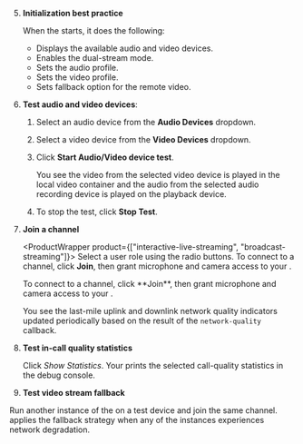<PlatformWrapper platform="web">

5. **Initialization best practice**

      When the <Vpl k="CLIENT" /> starts, it does the following:

      - Displays the available audio and video devices.
      - Enables the dual-stream mode.
      - Sets the audio profile.
      - Sets the video profile.
      - Sets fallback option for the remote video.

6. **Test audio and video devices**:

      1. Select an audio device from the **Audio Devices** dropdown.
      1. Select a video device from the **Video Devices** dropdown.
      1. Click **Start Audio/Video device test**.

            You see the video from the selected video device is played in the local video container and the audio from the selected audio recording device is played on the playback device.

      1. To stop the test, click **Stop Test**.

1. **Join a channel**

    <ProductWrapper product={["interactive-live-streaming", "broadcast-streaming"]}>
    Select a user role using the radio buttons. To connect to a channel, click **Join**, then grant microphone and camera access to your <Vpl k="CLIENT" />.
    </ProductWrapper>

    <ProductWrapper product="video-calling">
    To connect to a channel, click **Join**, then grant microphone and camera access to your <Vpl k="CLIENT" />.
    </ProductWrapper>

      You see the last-mile uplink and downlink network quality indicators updated periodically based on the result of the `network-quality` callback.

9. **Test in-call quality statistics**

      Click *Show Statistics*. Your <Vpl k="CLIENT" /> prints the selected call-quality statistics in the debug console.

10. **Test video stream fallback**

  Run another instance of the <Vpl k="CLIENT" /> on a test device and join the same  channel. <Vg k="VSDK" />
  applies the fallback strategy when any of the instances experiences network degradation.


</PlatformWrapper>
